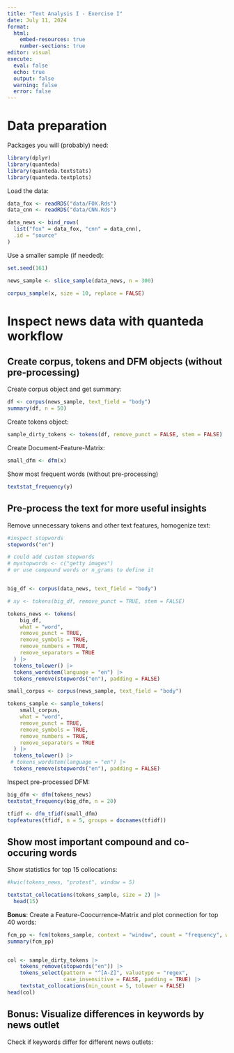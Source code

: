 ```yaml
---
title: "Text Analysis I - Exercise I"
date: July 11, 2024
format: 
  html:
    embed-resources: true
    number-sections: true
editor: visual
execute: 
  eval: false
  echo: true
  output: false
  warning: false
  error: false
---
```


# Data preparation

Packages you will (probably) need:

```r
library(dplyr)
library(quanteda)
library(quanteda.textstats)
library(quanteda.textplots)
```

Load the data:

```r
data_fox <- readRDS("data/FOX.Rds")
data_cnn <- readRDS("data/CNN.Rds")

data_news <- bind_rows(
  list("fox" = data_fox, "cnn" = data_cnn),
  .id = "source"
)
```

Use a smaller sample (if needed):

```r
set.seed(161)

news_sample <- slice_sample(data_news, n = 300)

corpus_sample(x, size = 10, replace = FALSE)
```

# Inspect news data with quanteda workflow

## Create corpus, tokens and DFM objects (without pre-processing)

Create corpus object and get summary:

```r

df <- corpus(news_sample, text_field = "body")
summary(df, n = 50)
```

Create tokens object:

```r

sample_dirty_tokens <- tokens(df, remove_punct = FALSE, stem = FALSE)

```

Create Document-Feature-Matrix:

```r

small_dfm <- dfm(x)

```

Show most frequent words (without pre-processing)

```r
textstat_frequency(y) 
```

## Pre-process the text for more useful insights

Remove unnecessary tokens and other text features, homogenize text:

```r
#inspect stopwords
stopwords("en")

# could add custom stopwords
# mystopwords <- c("getty images")
# or use compound words or n_grams to define it 


big_df <- corpus(data_news, text_field = "body")

# xy <- tokens(big_df, remove_punct = TRUE, stem = FALSE)

tokens_news <- tokens(
    big_df,
    what = "word",
    remove_punct = TRUE,
    remove_symbols = TRUE,
    remove_numbers = TRUE,
    remove_separators = TRUE
  ) |>
  tokens_tolower() |>
  tokens_wordstem(language = "en") |>
  tokens_remove(stopwords("en"), padding = FALSE)


```

```r

small_corpus <- corpus(news_sample, text_field = "body")

tokens_sample <- sample_tokens(
    small_corpus,
    what = "word",
    remove_punct = TRUE,
    remove_symbols = TRUE,
    remove_numbers = TRUE,
    remove_separators = TRUE
  ) |>
  tokens_tolower() |>
 # tokens_wordstem(language = "en") |>
  tokens_remove(stopwords("en"), padding = FALSE)

```

Inspect pre-processed DFM:

```r

big_dfm <- dfm(tokens_news)
textstat_frequency(big_dfm, n = 20)

```

```r
tfidf <- dfm_tfidf(small_dfm)
topfeatures(tfidf, n = 5, groups = docnames(tfidf))
```

## Show most important compound and co-occuring words

Show statistics for top 15 collocations:

```r

#kwic(tokens_news, "protest", window = 5)

textstat_collocations(tokens_sample, size = 2) |>
  head(15)

```

**Bonus**: Create a Feature-Coocurrence-Matrix and plot connection for top 40 words:

```r
fcm_pp <- fcm(tokens_sample, context = "window", count = "frequency", window = 3)
summary(fcm_pp)


col <- sample_dirty_tokens |> 
    tokens_remove(stopwords("en")) |> 
    tokens_select(pattern = "^[A-Z]", valuetype = "regex", 
                  case_insensitive = FALSE, padding = TRUE) |>
    textstat_collocations(min_count = 5, tolower = FALSE)
head(col)

```

## **Bonus**: Visualize differences in keywords by news outlet

Check if keywords differ for different news outlets:

```r

```
